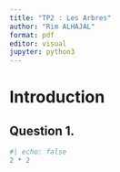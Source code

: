 ```yaml
---
title: "TP2 : Les Arbres"
author: "Rim ALHAJAL"
format: pdf
editor: visual
jupyter: python3
---
```


# Introduction

## Question 1.


```python
#| echo: false
2 * 2
```


